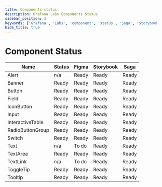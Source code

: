 ```yaml
---
title: Components status
description: Grafana Labs Components Status
sidebar_position: 3
keywords: ['Grafana', 'Labs', 'component', 'status', 'Saga', 'Storybook', 'Figma']
hide_title: true
---
```



# Component Status <Badge text="draft" color="orange"></Badge> 

| Name | Status | Figma | Storybook | Saga |
| ---- | ------ | ----- | --------- | ---- |
| Alert | n/a | Ready | Ready | Ready |
| Banner | Ready | Ready | Ready | Ready |
| Button | Ready | Ready | Ready | Ready |
| Field | Ready | Ready | Ready | Ready |
| IconButton | Ready | Ready | Ready | Ready |
| Input | Ready | Ready | Ready | Ready |
| InteractiveTable | Ready | Ready | Ready | Ready |
| RadioButtonGroup | Ready | Ready | Ready | Ready |
| Switch | Ready | Ready | Ready | Ready |
| Text | n/a | To do | Ready | Ready |
| TextArea | Ready | Ready | Ready | Ready |
| TextLink | n/a | To do | Ready | Ready |
| ToggleTip | Ready | Ready | Ready | Ready |
| Tooltip | Ready | Ready | Ready | Ready |
